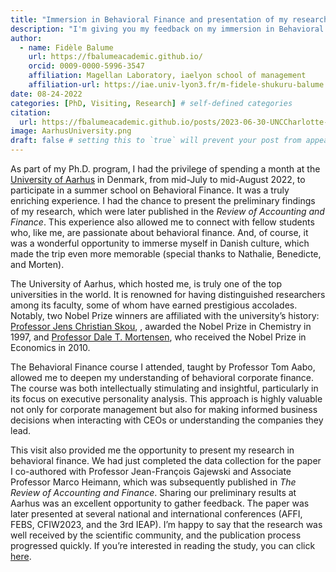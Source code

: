 ```yaml
---
title: "Immersion in Behavioral Finance and presentation of my research at the University of Aarhus"
description: "I'm giving you my feedback on my immersion in Behavioral Finance and on the Presentation of My Research at the University of Aarhus this summer"
author:
  - name: Fidèle Balume
    url: https://fbalumeacademic.github.io/
    orcid: 0009-0000-5996-3547
    affiliation: Magellan Laboratory, iaelyon school of management
    affiliation-url: https://iae.univ-lyon3.fr/m-fidele-shukuru-balume
date: 08-24-2022
categories: [PhD, Visiting, Research] # self-defined categories
citation: 
  url: https://fbalumeacademic.github.io/posts/2023-06-30-UNCCharlotte-visiting/ 
image: AarhusUniversity.png
draft: false # setting this to `true` will prevent your post from appearing on your listing page until you're ready!
---
```


As part of my Ph.D. program, I had the privilege of spending a month at the [University of Aarhus](https://econ.au.dk/research/finance) in Denmark, from mid-July to mid-August 2022, to participate in a summer school on Behavioral Finance. It was a truly enriching experience. I had the chance to present the preliminary findings of my research, which were later published in the *Review of Accounting and Finance*. This experience also allowed me to connect with fellow students who, like me, are passionate about behavioral finance. And, of course, it was a wonderful opportunity to immerse myself in Danish culture, which made the trip even more memorable (special thanks to Nathalie, Benedicte, and Morten).

The University of Aarhus, which hosted me, is truly one of the top universities in the world. It is renowned for having distinguished researchers among its faculty, some of whom have earned prestigious accolades. Notably, two Nobel Prize winners are affiliated with the university's history: [Professor Jens Christian Skou](https://fr.wikipedia.org/wiki/Jens_Christian_Skou), , awarded the Nobel Prize in Chemistry in 1997, and [Professor Dale T. Mortensen](https://en.wikipedia.org/wiki/Dale_T._Mortensen), who received the Nobel Prize in Economics in 2010.

The Behavioral Finance course I attended, taught by Professor Tom Aabo, allowed me to deepen my understanding of behavioral corporate finance. The course was both intellectually stimulating and insightful, particularly in its focus on executive personality analysis. This approach is highly valuable not only for corporate management but also for making informed business decisions when interacting with CEOs or understanding the companies they lead.

This visit also provided me the opportunity to present my research in behavioral finance. We had just completed the data collection for the paper I co-authored with Professor Jean-François Gajewski and Associate Professor Marco Heimann, which was subsequently published in *The Review of Accounting and Finance*. Sharing our preliminary results at Aarhus was an excellent opportunity to gather feedback. The paper was later presented at several national and international conferences (AFFI, FEBS, CFIW2023, and the 3rd IEAP). I’m happy to say that the research was well received by the scientific community, and the publication process progressed quickly. If you’re interested in reading the study, you can click [here](https://www.emerald.com/insight/publication/issn/1475-7702/vol/23/iss/4).
